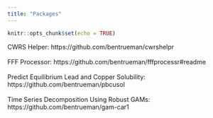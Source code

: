 ---
title: "Packages"
---

```{r setup, include=FALSE}
knitr::opts_chunk$set(echo = TRUE)
```

CWRS Helper: https://github.com/bentrueman/cwrshelpr<br><br>
FFF Processor: https://github.com/bentrueman/fffprocessr#readme<br><br>
Predict Equilibrium Lead and Copper Solubility: https://github.com/bentrueman/pbcusol<br><br>
Time Series Decomposition Using Robust GAMs: https://github.com/bentrueman/gam-car1<br><br>